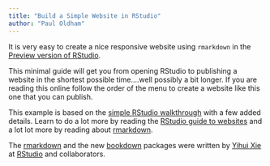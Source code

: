 ```yaml
---
title: "Build a Simple Website in RStudio"
author: "Paul Oldham"
---
```


It is very easy to create a nice responsive website using `rmarkdown` in the [Preview version of RStudio](https://www.rstudio.com/products/rstudio/download/preview/). 

This minimal guide will get you from opening RStudio to publishing a website in the shortest possible time....well possibly a  bit longer. If you are reading this online follow the order of the menu to create a website like this one that you can publish. 

This example is based on the [simple RStudio walkthrough](http://rmarkdown.rstudio.com/rmarkdown_websites.html) with a few added details. Learn to do a lot more by reading the [RStudio guide to websites](http://rmarkdown.rstudio.com/rmarkdown_websites.html) and a lot lot more by reading about [rmarkdown](http://rmarkdown.rstudio.com/).

The [rmarkdown]() and the new [bookdown]() packages were written by [Yihui Xie](https://github.com/yihui) at [RStudio](https://www.rstudio.com) and collaborators. 
